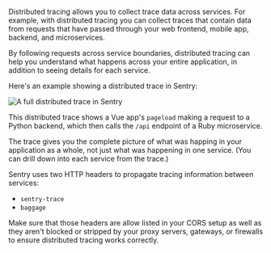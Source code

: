 Distributed tracing allows you to collect trace data across services. For example, with distributed tracing you can collect traces that contain data from requests that have passed through your web frontend, mobile app, backend, and microservices.

By following requests across service boundaries, distributed tracing can help you understand what happens across your entire application, in addition to seeing details for each service.

Here's an example showing a distributed trace in Sentry:

![A full distributed trace in Sentry](distributed-trace-in-sentry.png)

This distributed trace shows a Vue app's `pageload` making a request to a Python backend, which then calls the `/api` endpoint of a Ruby microservice.

The trace gives you the complete picture of what was happing in your application as a whole, not just what was happening in one service. (You can drill down into each service from the trace.)

Sentry uses two HTTP headers to propagate tracing information between services:

- `sentry-trace`
- `baggage`

Make sure that those headers are allow listed in your CORS setup as well as they aren't blocked or stripped by your proxy servers, gateways, or firewalls to ensure distributed tracing works correctly.
